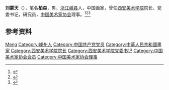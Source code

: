 '''刘蒙天'''（{{bd|1918年|11月|2008年}}），笔名'''柏森'''，男，[[浙江|浙江]][[嵊县|嵊县]]人，中国画家，曾任[[西安美术学院|西安美术学院]]院长、党委书记，研究员，[[中国美术家协会|中国美术家协会]]理事。<ref>{{Cite book|title=中国当代艺术界名人录|author=中国名人研究院编; 异天, 戈德主编|publisher=社会科学文献出版社|year=1993|isbn=|location=北京|pages=}}</ref><ref>{{Cite book|title=中国当代文化艺术名人大辞典|author=刘波主编|publisher=国际文化出版公司|year=1993|isbn=9787800493898|location=北京|pages=}}</ref><ref>{{Cite book|title=中国艺术家辞典 • 现代第一分册|author=北京语言学院《中国艺术家辞典》编委会编|publisher=湖南人民出版社|year=1981|isbn=|location=长沙|pages=}}</ref>

== 参考资料 ==
{{reflist}}

{{中国人物小作品}}
{{Navboxes 
| title  = 刘蒙天在[[中国美术家协会|中国美术家协会]]的职务
| list1  =
{{中国美术家协会第二届理事会}}
{{中国美术家协会第三届理事会}}
}}

{{Authority control}}
{{DEFAULTSORT:Liu刘}}
[[Category:刘姓|Meng]]
[[Category:嵊州人|Category:嵊州人]]
[[Category:中国共产党党员|Category:中国共产党党员]]
[[Category:中華人民共和國畫家|Category:中華人民共和國畫家]]
[[Category:西安美术学院院长|Category:西安美术学院院长]]
[[Category:西安美术学院党委书记|Category:西安美术学院党委书记]]
[[Category:中国美术家协会会员|Category:中国美术家协会会员]]
[[Category:中国美术家协会理事|Category:中国美术家协会理事]]